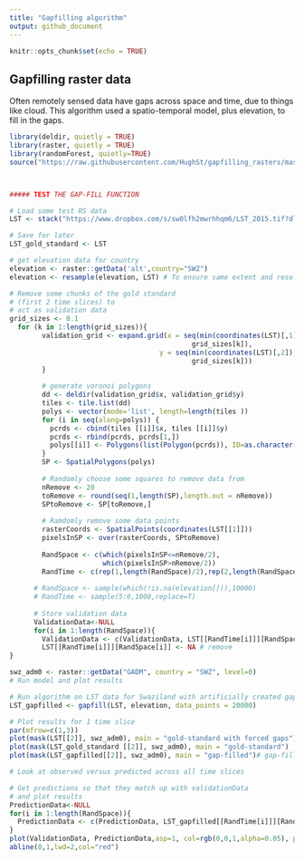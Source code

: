 ```yaml
---
title: "Gapfilling algorithm"
output: github_document
---
```


```r
knitr::opts_chunk$set(echo = TRUE)
```

## Gapfilling raster data

Often remotely sensed data have gaps across space and time, due to things like cloud. This algorithm used a spatio-temporal model, plus elevation, to fill in the gaps.



```r
library(deldir, quietly = TRUE)
library(raster, quietly = TRUE)
library(randomForest, quietly=TRUE)
source("https://raw.githubusercontent.com/HughSt/gapfilling_rasters/master/gapfill.R")



##### TEST THE GAP-FILL FUNCTION

# Load some test RS data
LST <- stack("https://www.dropbox.com/s/sw0lfh2mwrhhqm6/LST_2015.tif?dl=1")

# Save for later
LST_gold_standard <- LST

# get elevation data for country
elevation <- raster::getData('alt',country="SWZ")
elevation <- resample(elevation, LST) # To ensure same extent and resolution

# Remove some chunks of the gold standard 
# (first 2 time slices) to 
# act as validation data
grid_sizes <- 0.1
  for (k in 1:length(grid_sizes)){
        validation_grid <- expand.grid(x = seq(min(coordinates(LST)[,1]), max(coordinates(LST)[,1])+grid_sizes[1],
                                             grid_sizes[k]),
                                     y = seq(min(coordinates(LST)[,2]), max(coordinates(LST)[,2])+grid_sizes[1],
                                             grid_sizes[k]))
        }
      
        # generate voronoi polygons
        dd <- deldir(validation_grid$x, validation_grid$y)
        tiles <- tile.list(dd)
        polys <- vector(mode='list', length=length(tiles ))
        for (i in seq(along=polys)) {
          pcrds <- cbind(tiles [[i]]$x, tiles [[i]]$y)
          pcrds <- rbind(pcrds, pcrds[1,])
          polys[[i]] <- Polygons(list(Polygon(pcrds)), ID=as.character(i))
        }
        SP <- SpatialPolygons(polys)
        
        # Randomly choose some squares to remove data from
        nRemove <- 20
        toRemove <- round(seq(1,length(SP),length.out = nRemove))
        SPtoRemove <- SP[toRemove,]
        
        # Ramdomly remove some data points
        rasterCoords <- SpatialPoints(coordinates(LST[[1]]))
        pixelsInSP <- over(rasterCoords, SPtoRemove)
        
        RandSpace <- c(which(pixelsInSP<=nRemove/2),
                       which(pixelsInSP>nRemove/2))
        RandTime <- c(rep(1,length(RandSpace)/2),rep(2,length(RandSpace)/2))
      
      # RandSpace <- sample(which(!is.na(elevation[])),10000)
      # RandTime <- sample(5:6,1000,replace=T)
      
      # Store validation data
      ValidationData<-NULL
      for(i in 1:length(RandSpace)){
        ValidationData <- c(ValidationData, LST[[RandTime[i]]][RandSpace[i]])
        LST[[RandTime[i]]][RandSpace[i]] <- NA # remove
}

swz_adm0 <- raster::getData("GADM", country = "SWZ", level=0)
# Run model and plot results
```      

```r
# Run algorithm on LST data for Swaziland with artificially created gaps (LST)
LST_gapfilled <- gapfill(LST, elevation, data_points = 20000)

# Plot results for 1 time slice
par(mfrow=c(1,3))
plot(mask(LST[[2]], swz_adm0), main = "gold-standard with forced gaps")
plot(mask(LST_gold_standard [[2]], swz_adm0), main = "gold-standard")
plot(mask(LST_gapfilled[[2]], swz_adm0), main = "gap-filled")# gap-filled comparison

# Look at observed versus predicted across all time slices
```

```r
# Get predictions so that they match up with validationData
# and plot results
PredictionData<-NULL
for(i in 1:length(RandSpace)){
  PredictionData <- c(PredictionData, LST_gapfilled[[RandTime[i]]][RandSpace[i]])
}
plot(ValidationData, PredictionData,asp=1, col=rgb(0,0,1,alpha=0.05), pch=16)
abline(0,1,lwd=2,col="red")
```

